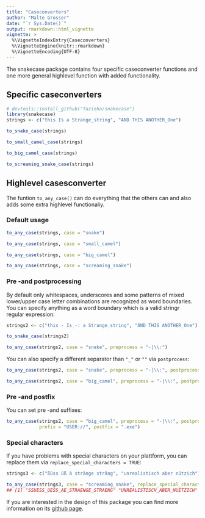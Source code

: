 ```yaml
---
title: "Caseconverters"
author: "Malte Grosser"
date: "`r Sys.Date()`"
output: rmarkdown::html_vignette
vignette: >
  %\VignetteIndexEntry{Caseconverters}
  %\VignetteEngine{knitr::rmarkdown}
  %\VignetteEncoding{UTF-8}
---
```


The snakecase package contains four specific caseconverter functions and one more general highlevel function with added functionality.

## Specific caseconverters

```r
# devtools::install_github("Tazinho/snakecase")
library(snakecase)
strings <- c("this Is a Strange_string", "AND THIS ANOTHER_One")

to_snake_case(strings)

to_small_camel_case(strings)

to_big_camel_case(strings)

to_screaming_snake_case(strings)
```

## Highlevel casesconverter

The funtion `to_any_case()` can do everything that the others can and also adds some extra highlevel functionaliy.

### Default usage

```r
to_any_case(strings, case = "snake")

to_any_case(strings, case = "small_camel")

to_any_case(strings, case = "big_camel")

to_any_case(strings, case = "screaming_snake")
```

### Pre -and postprocessing

By default only whitespaces, underscores and some patterns of mixed lower/upper case letter combinations are recognized as word boundaries. You can specify anything as a word boundary which is a valid stringr regular expression:

```r
strings2 <- c("this - Is_-: a Strange_string", "ÄND THIS ANOTHER_One")

to_snake_case(strings2)

to_any_case(strings2, case = "snake", preprocess = "-|\\:")
```

You can also specify a different separator than `"_"` or `""` via `postprocess`:

```r
to_any_case(strings2, case = "snake", preprocess = "-|\\:", postprocess = " ")

to_any_case(strings2, case = "big_camel", preprocess = "-|\\:", postprocess = "//")
```

### Pre -and postfix

You can set pre -and suffixes:

```r
to_any_case(strings2, case = "big_camel", preprocess = "-|\\:", postprocess = "//",
            prefix = "USER://", postfix = ".exe")
```

### Special characters

If you have problems with special characters on your plattform, you can replace them via `replace_special_characters = TRUE`:

```r
strings3 <- c("ßüss üß ä stränge sträng", "unrealistisch aber nützich")

to_any_case(strings3, case = "screaming_snake", replace_special_characters = TRUE)
## [1] "SSUESS_UESS_AE_STRAENGE_STRAENG" "UNREALISTISCH_ABER_NUETZICH"
```

If you are interested in the design of this package you can find more information on its [github page](https://github.com/Tazinho/snakecase).